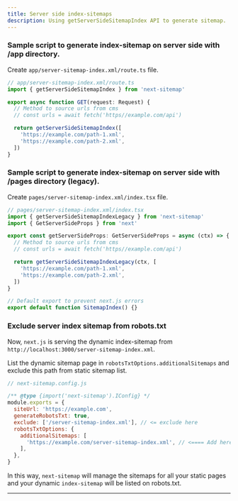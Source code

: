 ```yaml
---
title: Server side index-sitemaps
description: Using getServerSideSitemapIndex API to generate sitemap.
---
```


### Sample script to generate index-sitemap on server side with /app directory.

Create `app/server-sitemap-index.xml/route.ts` file.

```ts
// app/server-sitemap-index.xml/route.ts
import { getServerSideSitemapIndex } from 'next-sitemap'

export async function GET(request: Request) {
  // Method to source urls from cms
  // const urls = await fetch('https//example.com/api')

  return getServerSideSitemapIndex([
    'https://example.com/path-1.xml',
    'https://example.com/path-2.xml',
  ])
}
```
### Sample script to generate index-sitemap on server side with /pages directory (legacy).

Create `pages/server-sitemap-index.xml/index.tsx` file.

```ts
// pages/server-sitemap-index.xml/index.tsx
import { getServerSideSitemapIndexLegacy } from 'next-sitemap'
import { GetServerSideProps } from 'next'

export const getServerSideProps: GetServerSideProps = async (ctx) => {
  // Method to source urls from cms
  // const urls = await fetch('https//example.com/api')

  return getServerSideSitemapIndexLegacy(ctx, [
    'https://example.com/path-1.xml',
    'https://example.com/path-2.xml',
  ])
}

// Default export to prevent next.js errors
export default function SitemapIndex() {}
```

### Exclude server index sitemap from robots.txt

Now, `next.js` is serving the dynamic index-sitemap from `http://localhost:3000/server-sitemap-index.xml`.

List the dynamic sitemap page in `robotsTxtOptions.additionalSitemaps` and exclude this path from static sitemap list.

```js
// next-sitemap.config.js

/** @type {import('next-sitemap').IConfig} */
module.exports = {
  siteUrl: 'https://example.com',
  generateRobotsTxt: true,
  exclude: ['/server-sitemap-index.xml'], // <= exclude here
  robotsTxtOptions: {
    additionalSitemaps: [
      'https://example.com/server-sitemap-index.xml', // <==== Add here
    ],
  },
}
```

In this way, `next-sitemap` will manage the sitemaps for all your static pages and your dynamic `index-sitemap` will be listed on robots.txt.

---


